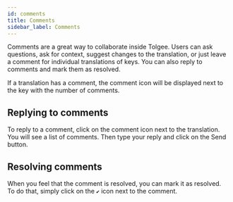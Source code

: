 ---
id: comments
title: Comments
sidebar_label: Comments
---


Comments are a great way to collaborate inside Tolgee. Users can ask questions, ask for context, suggest changes to the translation, or just leave a comment for individual translations of keys.
You can also reply to comments and mark them as resolved.

If a translation has a comment, the comment icon will be displayed next to the key with the number of comments.

<ScreenshotWrapper
  src="/img/docs/platform/comments.webp"
  alt="comments iconk"
/>

## Replying to comments

To reply to a comment, click on the comment icon next to the translation. You will see a list of comments. Then type your reply and click on the Send button.

<ScreenshotWrapper
  src="/img/docs/platform/send-comment.webp"
  alt="Reply to comment"
/>

## Resolving comments

When you feel that the comment is resolved, you can mark it as resolved. To do that, simply click on the `✔️` icon next to the comment.

<ScreenshotWrapper
  src="/img/docs/platform/resolve-comment.webp"
  alt="Resolve comment"
/>
